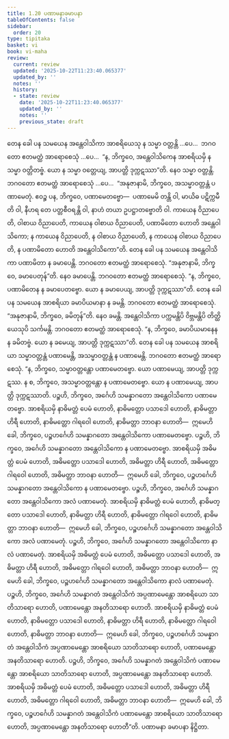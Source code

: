 ```yaml
---
title: 1.20 ပဏာမနာခမာပနာ
tableOfContents: false
sidebar:
  order: 20
type: tipitaka
basket: vi
book: vi-maha
review:
  current: review
  updated: '2025-10-22T11:23:40.065377'
  updated_by: ''
  notes: ''
  history:
  - state: review
    date: '2025-10-22T11:23:40.065377'
    updated_by: ''
    notes: ''
    previous_state: draft
---
```



<ReviewStatus review={frontmatter.review} showDetails={true} />

<HypothesisAnnotation frontmatter={frontmatter} />

<DynamicBreadcrumb />

<Division number="80" book="vi-maha" e="ch" v="3" p="86">

<Paragraph number="352" book="vi-maha">
တေန ခေါ ပန သမယေန အန္တေဝါသိကာ အာစရိယေသု န သမ္မာ ဝတ္တန္တိ …ပေ…  ဘဂဝတော ဧတမတ္ထံ အာရောစေသုံ …ပေ…  “န, ဘိက္ခဝေ, အန္တေဝါသိကေန အာစရိယမှိ န သမ္မာ ဝတ္တိတဗ္ဗံ. ယော န သမ္မာ ဝတ္တေယျ, အာပတ္တိ ဒုက္ကဋဿာ”တိ. နေဝ သမ္မာ ဝတ္တန္တိ. ဘဂဝတော ဧတမတ္ထံ အာရောစေသုံ …ပေ…  “အနုဇာနာမိ, ဘိက္ခဝေ, အသမ္မာဝတ္တန္တံ ပဏာမေတုံ. ဧဝဉ္စ ပန, ဘိက္ခဝေ, ပဏာမေတဗ္ဗော—  ပဏာမေမိ တန္တိ ဝါ, မာယိဓ ပဋိက္ကမီတိ ဝါ, နီဟရ တေ ပတ္တစီဝရန္တိ ဝါ, နာဟံ တယာ ဥပဋ္ဌာတဗ္ဗောတိ ဝါ. ကာယေန ဝိညာပေတိ, ဝါစာယ ဝိညာပေတိ, ကာယေန ဝါစာယ ဝိညာပေတိ, ပဏာမိတော ဟောတိ အန္တေဝါသိကော; န ကာယေန ဝိညာပေတိ, န ဝါစာယ ဝိညာပေတိ, န ကာယေန ဝါစာယ ဝိညာပေတိ, န ပဏာမိတော ဟောတိ အန္တေဝါသိကော”တိ.
</Paragraph>

<Paragraph number="353" book="vi-maha">
တေန ခေါ ပန သမယေန အန္တေဝါသိကာ ပဏာမိတာ န ခမာပေန္တိ. ဘဂဝတော ဧတမတ္ထံ အာရောစေသုံ. “အနုဇာနာမိ, ဘိက္ခဝေ, ခမာပေတုန်”တိ. နေဝ ခမာပေန္တိ. ဘဂဝတော ဧတမတ္ထံ အာရောစေသုံ. “န, ဘိက္ခဝေ, ပဏာမိတေန န ခမာပေတဗ္ဗော. ယော န ခမာပေယျ, အာပတ္တိ ဒုက္ကဋဿာ”တိ.
</Paragraph>

<Paragraph number="354" book="vi-maha">
တေန ခေါ ပန သမယေန အာစရိယာ ခမာပိယမာနာ န ခမန္တိ. ဘဂဝတော ဧတမတ္ထံ အာရောစေသုံ. “အနုဇာနာမိ, ဘိက္ခဝေ, ခမိတုန်”တိ. နေဝ ခမန္တိ. အန္တေဝါသိကာ ပက္ကမန္တိပိ ဝိဗ္ဘမန္တိပိ တိတ္ထိယေသုပိ သင်္ကမန္တိ. ဘဂဝတော ဧတမတ္ထံ အာရောစေသုံ. “န, ဘိက္ခဝေ, ခမာပိယမာနေန န ခမိတဗ္ဗံ. ယော န ခမေယျ, အာပတ္တိ ဒုက္ကဋဿာ”တိ.
</Paragraph>

<Paragraph number="355" book="vi-maha">
တေန ခေါ ပန သမယေန အာစရိယာ သမ္မာဝတ္တန္တံ ပဏာမေန္တိ, အသမ္မာဝတ္တန္တံ န ပဏာမေန္တိ. ဘဂဝတော ဧတမတ္ထံ အာရောစေသုံ. “န, ဘိက္ခဝေ, သမ္မာဝတ္တန္တော ပဏာမေတဗ္ဗော. ယော ပဏာမေယျ, အာပတ္တိ ဒုက္ကဋဿ. န စ, ဘိက္ခဝေ, အသမ္မာဝတ္တန္တော န ပဏာမေတဗ္ဗော. ယော န ပဏာမေယျ, အာပတ္တိ ဒုက္ကဋဿာတိ.
</Paragraph>

</Division>
<Division number="81" book="vi-maha" e="ch" v="3" p="87">

<Paragraph number="356" book="vi-maha">
ပဉ္စဟိ, ဘိက္ခဝေ, အင်္ဂေဟိ သမန္နာဂတော အန္တေဝါသိကော ပဏာမေတဗ္ဗော. အာစရိယမှိ နာဓိမတ္တံ ပေမံ ဟောတိ, နာဓိမတ္တော ပသာဒေါ ဟောတိ, နာဓိမတ္တာ ဟိရီ ဟောတိ, နာဓိမတ္တော ဂါရဝေါ ဟောတိ, နာဓိမတ္တာ ဘာဝနာ ဟောတိ—  ဣမေဟိ ခေါ, ဘိက္ခဝေ, ပဉ္စဟင်္ဂေဟိ သမန္နာဂတော အန္တေဝါသိကော ပဏာမေတဗ္ဗော.
</Paragraph>

<Paragraph number="357" book="vi-maha">
ပဉ္စဟိ, ဘိက္ခဝေ, အင်္ဂေဟိ သမန္နာဂတော အန္တေဝါသိကော န ပဏာမေတဗ္ဗော. အာစရိယမှိ အဓိမတ္တံ ပေမံ ဟောတိ, အဓိမတ္တော ပသာဒေါ ဟောတိ, အဓိမတ္တာ ဟိရီ ဟောတိ, အဓိမတ္တော ဂါရဝေါ ဟောတိ, အဓိမတ္တာ ဘာဝနာ ဟောတိ—  ဣမေဟိ ခေါ, ဘိက္ခဝေ, ပဉ္စဟင်္ဂေဟိ သမန္နာဂတော အန္တေဝါသိကော န ပဏာမေတဗ္ဗော.
</Paragraph>

<Paragraph number="358" book="vi-maha">
ပဉ္စဟိ, ဘိက္ခဝေ, အင်္ဂေဟိ သမန္နာဂတော အန္တေဝါသိကော အလံ ပဏာမေတုံ. အာစရိယမှိ နာဓိမတ္တံ ပေမံ ဟောတိ, နာဓိမတ္တော ပသာဒေါ ဟောတိ, နာဓိမတ္တာ ဟိရီ ဟောတိ, နာဓိမတ္တော ဂါရဝေါ ဟောတိ, နာဓိမတ္တာ ဘာဝနာ ဟောတိ—  ဣမေဟိ ခေါ, ဘိက္ခဝေ, ပဉ္စဟင်္ဂေဟိ သမန္နာဂတော အန္တေဝါသိကော အလံ ပဏာမေတုံ.
</Paragraph>

<Paragraph number="359" book="vi-maha">
ပဉ္စဟိ, ဘိက္ခဝေ, အင်္ဂေဟိ သမန္နာဂတော အန္တေဝါသိကော နာလံ ပဏာမေတုံ. အာစရိယမှိ အဓိမတ္တံ ပေမံ ဟောတိ, အဓိမတ္တော ပသာဒေါ ဟောတိ, အဓိမတ္တာ ဟိရီ ဟောတိ, အဓိမတ္တော ဂါရဝေါ ဟောတိ, အဓိမတ္တာ ဘာဝနာ ဟောတိ—  ဣမေဟိ ခေါ, ဘိက္ခဝေ, ပဉ္စဟင်္ဂေဟိ သမန္နာဂတော အန္တေဝါသိကော နာလံ ပဏာမေတုံ.
</Paragraph>

<Paragraph number="360" book="vi-maha">
ပဉ္စဟိ, ဘိက္ခဝေ, အင်္ဂေဟိ သမန္နာဂတံ အန္တေဝါသိကံ အပ္ပဏာမေန္တော အာစရိယော သာတိသာရော ဟောတိ, ပဏာမေန္တော အနတိသာရော ဟောတိ. အာစရိယမှိ နာဓိမတ္တံ ပေမံ ဟောတိ, နာဓိမတ္တော ပသာဒေါ ဟောတိ, နာဓိမတ္တာ ဟိရီ ဟောတိ, နာဓိမတ္တော ဂါရဝေါ ဟောတိ, နာဓိမတ္တာ ဘာဝနာ ဟောတိ—  ဣမေဟိ ခေါ, ဘိက္ခဝေ, ပဉ္စဟင်္ဂေဟိ သမန္နာဂတံ အန္တေဝါသိကံ အပ္ပဏာမေန္တော အာစရိယော သာတိသာရော ဟောတိ, ပဏာမေန္တော အနတိသာရော ဟောတိ.
</Paragraph>

<Paragraph number="361" book="vi-maha">
ပဉ္စဟိ, ဘိက္ခဝေ, အင်္ဂေဟိ သမန္နာဂတံ အန္တေဝါသိကံ ပဏာမေန္တော အာစရိယော သာတိသာရော ဟောတိ, အပ္ပဏာမေန္တော အနတိသာရော ဟောတိ. အာစရိယမှိ အဓိမတ္တံ ပေမံ ဟောတိ, အဓိမတ္တော ပသာဒေါ ဟောတိ, အဓိမတ္တာ ဟိရီ ဟောတိ, အဓိမတ္တော ဂါရဝေါ ဟောတိ, အဓိမတ္တာ ဘာဝနာ ဟောတိ—  ဣမေဟိ ခေါ, ဘိက္ခဝေ, ပဉ္စဟင်္ဂေဟိ သမန္နာဂတံ အန္တေဝါသိကံ ပဏာမေန္တော အာစရိယော သာတိသာရော ဟောတိ, အပ္ပဏာမေန္တော အနတိသာရော ဟောတီ”တိ.

</Paragraph>
</Division>

<Paragraph number="362" type="center" book="vi-maha">
ပဏာမနာ ခမာပနာ နိဋ္ဌိတာ.
</Paragraph>
